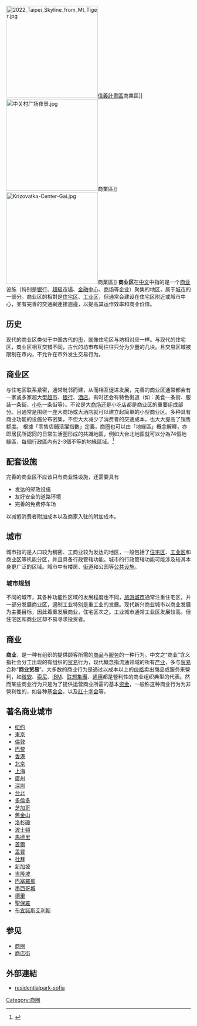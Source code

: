 [[File:2022_Taipei_Skyline_from_Mt_Tiger.jpg|250px]][[信義計畫區|信義計畫區]]商業區]]
[[File:中关村广场夜景.jpg|250px]]商業區]]
[[File:Krizovatka-Center-Gai.jpg|250px]]商業區]]
'''商业区'''在[[中文|中文]]中指的是一个[[商业|商业]]设施（特别是[[银行|银行]]、[[超級市場|超級市場]]、[[金融中心|金融中心]]、[[商场|商场]]等企业）聚集的地区，属于[[城市|城市]]的一部分。商业区的相對是[[住宅区|住宅区]]、[[工业区|工业区]]，但通常会建设在住宅区附近或城市中心，並有完善的交通網連接週邊，以提高其运作效率和商业价值。

==历史==
现代的商业区类似于中国古代的[[市|市]]，就像住宅区与坊相对应一样。与现代的住宅区，商业区相互交错不同，古代的坊市布局往往只分为少量的几块。且交易区域被限制在市内，不允许在市外发生交易行为。

==商业区==
与住宅区联系紧密，通常毗邻而建，从而相互促进发展，完善的商业区通常都会有一家或多家超大型[[超市|超市]]、[[银行|银行]]、[[酒店|酒店]]。有时还会有特色街道（如：美食一条街、服装一条街、[[小吃|小吃]]一条街等）。不论是大[[商场|商场]]还是小吃店都是商业区的重要组成部分。且通常是围绕一座大商场或大酒店就可以建立起简单的小型商业区。多种具有商业功能的设施分布密集，不但大大减少了消费者的交通成本，也大大提高了销售额度。
根據「零售店鋪活躍指數」定義，商圈也可以由「地緣區」概念解釋，亦即居民所認同的日常生活圈形成的共識地區，例如大台北地區就可以分為74個地緣區，每個行政區內有2-3個不等的地緣區域。<ref>{{cite web |author1=零售店鋪活躍指數 |title=疫外：2020年度商圈地緣區展望報告 |url=https://retailstoreactivity.com/2020/12/10/2020annualreport/ |website=零售店鋪活躍指數 |access-date=2021-02-09 |archive-date=2021-01-16 |archive-url=https://web.archive.org/web/20210116064210/https://retailstoreactivity.com/2020/12/10/2020annualreport/ |dead-url=no }}</ref>

==配套设施==
完善的商业区不应该只有商业性设施，还需要具有
*发达的邮政设施
*友好安全的道路环境
*完善的免费停车场
以减低消费者附加成本以及商家入驻的附加成本。

==城市==
{{Main|城市}}
城市指的是人口较为稠密、工商业较为发达的地区，一般包括了[[住宅区|住宅区]]、[[工业区|工业区]]和商业区等机能分区，并且具备行政管辖功能。城市的行政管辖功能可能涉及较其本身更广泛的区域。城市中有楼房、[[街道|街道]]和公园等[[公共设施|公共设施]]。

===城市规划===
不同的城市，其各种功能性区域的发展程度也不同，[[旅游城市|旅游城市]]通常注重住宅区，并一部分发展商业区，遏制工业特别是重工业的发展。现代新兴商业城市以商业发展为主要目标，因此着重发展商业，住宅区次之。工业城市通常工业区发展较高。但住宅区和商业区却不易寻求投资者。

==商业==
{{Main|商业}}
'''商业'''，是一种有组织的提供顾客所需的[[商品|商品]]与[[服务|服务]]的一种行为。中文之“商业”含义指社会分工出现的有组织的[[贸易|贸易]]行为，现代概念指流通领域的所有[[产业|产业]]，多与[[贸易|贸易]]合称“'''商业贸易'''”。大多数的商业行为是通过以成本以上的[[价格|价格]]卖出商品或服务来營利，如[[微软|微软]]、[[索尼|索尼]]、[[IBM|IBM]]、[[联想集團|联想集團]]、[[通用|通用]]都是營利性的商业组织典型的代表。然而某些商业行为只是为了提供运营商业所需的基本[[资金|资金]]，一般称这种商业行为为非營利性的，如各种[[基金会|基金会]]，以及[[红十字会|红十字会]]等。

==著名商业城市==
*[[纽约|纽约]]
*[[東京|東京]]
*[[倫敦|倫敦]]
*[[巴黎|巴黎]]
*[[香港|香港]]
*[[北京|北京]]
*[[上海|上海]]
*[[廣州|廣州]]
*[[深圳|深圳]]
*[[台北|台北]]
*[[多倫多|多倫多]]
*[[芝加哥|芝加哥]]
*[[舊金山|舊金山]]
*[[洛杉磯|洛杉磯]]
*[[波士頓|波士頓]]
*[[馬德里|馬德里]]
*[[首爾|首爾]]
*[[孟買|孟買]]
*[[杜拜|杜拜]]
*[[新加坡|新加坡]]
*[[吉隆坡|吉隆坡]]
*[[巴塞羅那|巴塞羅那]]
*[[墨西哥城|墨西哥城]]
*[[德里|德里]]
*[[聖保羅_(巴西)|聖保羅]]
*[[布宜諾斯艾利斯|布宜諾斯艾利斯]]

==参见==
* [[商圈|商圈]]
* [[商店街|商店街]]

==外部連結==
*[http://www.residentialpark-sofia.com/en/page/10 residentialpark-sofia] {{Wayback|url=http://www.residentialpark-sofia.com/en/page/10 |date=20200324042114 }}

[[Category:商圈|Category:商圈]]